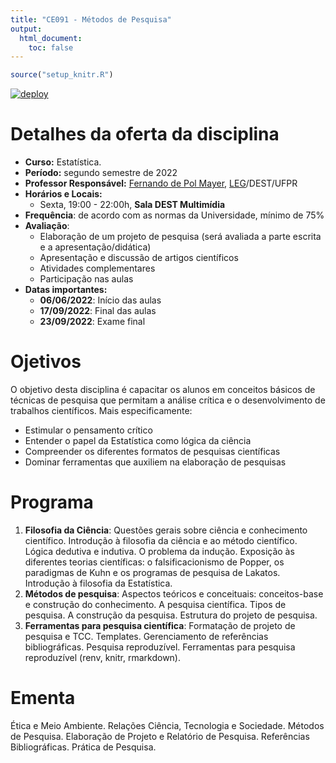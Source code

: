 ```yaml
---
title: "CE091 - Métodos de Pesquisa"
output:
  html_document:
    toc: false
---
```


```r
source("setup_knitr.R")
```

[![deploy](https://github.com/leg-ufpr/ce091/actions/workflows/run.yml/badge.svg)](https://github.com/leg-ufpr/ce091/actions/workflows/run.yml)

<!-- <div class="alert alert-danger" role="alert"> -->
<!-- </div> -->

# Detalhes da oferta da disciplina

- **Curso:** Estatística.
- **Período:** segundo semestre de 2022
- **Professor Responsável:** [Fernando de Pol Mayer][],
  [LEG][]/DEST/UFPR
- **Horários e Locais:**
  - Sexta, 19:00 - 22:00h, **Sala DEST Multimídia**
<!-- - **Horários de atendimento dos professores:** -->
<!--     - Segundas, 15:30 - 19:00 (preferenciais). Outros horários -->
<!--       podem ser agendados previamente por email. -->
- **Frequência**: de acordo com as normas da Universidade, mínimo de 75%
- **Avaliação**:
  - Elaboração de um projeto de pesquisa (será avaliada a parte escrita
    e a apresentação/didática)
  - Apresentação e discussão de artigos científicos
  - Atividades complementares
  - Participação nas aulas
- **Datas importantes:**
    - **06/06/2022**: Início das aulas
    - **17/09/2022**: Final das aulas
    - **23/09/2022**: Exame final

# Ojetivos

O objetivo desta disciplina é capacitar os alunos em conceitos básicos
de técnicas de pesquisa que permitam a análise crítica e o
desenvolvimento de trabalhos científicos. Mais especificamente:

- Estimular o pensamento crítico
- Entender o papel da Estatística como lógica da ciência
- Compreender os diferentes formatos de pesquisas científicas
- Dominar ferramentas que auxiliem na elaboração de pesquisas

# Programa

1. **Filosofia da Ciência**: Questões gerais sobre ciência e
conhecimento científico. Introdução à filosofia da ciência e ao método
científico. Lógica dedutiva e indutiva. O problema da indução. Exposição
às diferentes teorias científicas: o falsificacionismo de Popper, os
paradigmas de Kuhn e os programas de pesquisa de Lakatos. Introdução à
filosofia da Estatística.
2. **Métodos de pesquisa**: Aspectos teóricos e conceituais:
conceitos-base e construção do conhecimento. A pesquisa científica.
Tipos de pesquisa. A construção da pesquisa. Estrutura do projeto de
pesquisa.
3. **Ferramentas para pesquisa científica**: Formatação de projeto de
pesquisa e TCC. Templates. Gerenciamento de referências bibliográficas.
Pesquisa reproduzível. Ferramentas para pesquisa reproduzível (renv,
knitr, rmarkdown).

# Ementa

Ética e Meio Ambiente. Relações Ciência, Tecnologia e Sociedade. Métodos
de Pesquisa. Elaboração de Projeto e Relatório de Pesquisa. Referências
Bibliográficas. Prática de Pesquisa.


<!-- links -->

[Fernando de Pol Mayer]: http://leg.ufpr.br/~fernandomayer
[LEG]: http://www.leg.ufpr.br
